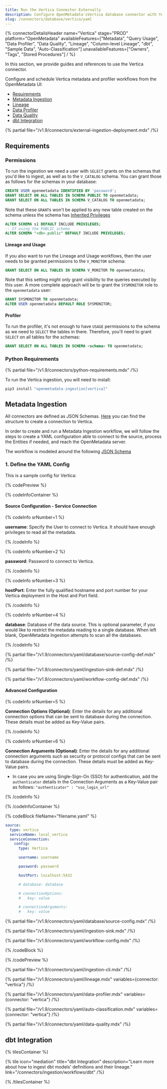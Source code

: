 ```yaml
---
title: Run the Vertica Connector Externally
description: Configure OpenMetadata'sVertica database connector with YAML. Complete setup guide, connection parameters, and configuration examples for seamless data integration.
slug: /connectors/database/vertica/yaml
---
```


{% connectorDetailsHeader
name="Vertica"
stage="PROD"
platform="OpenMetadata"
availableFeatures=["Metadata", "Query Usage", "Data Profiler", "Data Quality", "Lineage", "Column-level Lineage", "dbt", "Sample Data", "Auto-Classification"]
unavailableFeatures=["Owners", "Tags", "Stored Procedures"]
/ %}

In this section, we provide guides and references to use the Vertica connector.

Configure and schedule Vertica metadata and profiler workflows from the OpenMetadata UI:
- [Requirements](#requirements)
- [Metadata Ingestion](#metadata-ingestion)
- [Lineage](#lineage)
- [Data Profiler](#data-profiler)
- [Data Quality](#data-quality)
- [dbt Integration](#dbt-integration)

{% partial file="/v1.9/connectors/external-ingestion-deployment.mdx" /%}

## Requirements

### Permissions

To run the ingestion we need a user with `SELECT` grants on the schemas that you'd like to ingest, as well as to the
`V_CATALOG` schema. You can grant those as follows for the schemas in your database:

```sql
CREATE USER openmetadata IDENTIFIED BY 'password';
GRANT SELECT ON ALL TABLES IN SCHEMA PUBLIC TO openmetadata;
GRANT SELECT ON ALL TABLES IN SCHEMA V_CATALOG TO openmetadata;
```

Note that these `GRANT`s won't be applied to any new table created on the schema unless the schema
has [Inherited Privileges](https://www.vertica.com/docs/8.1.x/HTML/index.htm#Authoring/AdministratorsGuide/Security/DBUsersAndPrivileges/GrantInheritedPrivileges.htm)

```sql
ALTER SCHEMA s1 DEFAULT INCLUDE PRIVILEGES;
-- If using the PUBLIC schema
ALTER SCHEMA "<db>.public" DEFAULT INCLUDE PRIVILEGES;
```

#### Lineage and Usage

If you also want to run the Lineage and Usage workflows, then the user needs to be granted permissions to the
`V_MONITOR` schema:

```sql
GRANT SELECT ON ALL TABLES IN SCHEMA V_MONITOR TO openmetadata;
```

Note that this setting might only grant visibility to the queries executed by this user. A more complete approach
will be to grant the `SYSMONITOR` role to the `openmetadata` user:

```sql
GRANT SYSMONITOR TO openmetadata;
ALTER USER openmetadata DEFAULT ROLE SYSMONITOR;
```

#### Profiler

To run the profiler, it's not enough to have `USAGE` permissions to the schema as we need to `SELECT` the tables
in there. Therefore, you'll need to grant `SELECT` on all tables for the schemas:

```sql
GRANT SELECT ON ALL TABLES IN SCHEMA <schema> TO openmetadata;
```

### Python Requirements

{% partial file="/v1.9/connectors/python-requirements.mdx" /%}

To run the Vertica ingestion, you will need to install:

```bash
pip3 install "openmetadata-ingestion[vertica]"
```

## Metadata Ingestion

All connectors are defined as JSON Schemas.
[Here](https://github.com/open-metadata/OpenMetadata/blob/main/openmetadata-spec/src/main/resources/json/schema/entity/services/connections/database/verticaConnection.json)
you can find the structure to create a connection to Vertica.

In order to create and run a Metadata Ingestion workflow, we will follow
the steps to create a YAML configuration able to connect to the source,
process the Entities if needed, and reach the OpenMetadata server.

The workflow is modeled around the following
[JSON Schema](https://github.com/open-metadata/OpenMetadata/blob/main/openmetadata-spec/src/main/resources/json/schema/metadataIngestion/workflow.json)


### 1. Define the YAML Config

This is a sample config for Vertica:

{% codePreview %}

{% codeInfoContainer %}

#### Source Configuration - Service Connection

{% codeInfo srNumber=1 %}

**username**: Specify the User to connect to Vertica. It should have enough privileges to read all the metadata.

{% /codeInfo %}

{% codeInfo srNumber=2 %}

**password**: Password to connect to Vertica.

{% /codeInfo %}

{% codeInfo srNumber=3 %}

**hostPort**: Enter the fully qualified hostname and port number for your Vertica deployment in the Host and Port field.

{% /codeInfo %}

{% codeInfo srNumber=4 %}

**database**: Database of the data source. This is optional parameter, if you would like to restrict the metadata reading to a single database. When left blank, OpenMetadata Ingestion attempts to scan all the databases.

{% /codeInfo %}

{% partial file="/v1.9/connectors/yaml/database/source-config-def.mdx" /%}

{% partial file="/v1.9/connectors/yaml/ingestion-sink-def.mdx" /%}

{% partial file="/v1.9/connectors/yaml/workflow-config-def.mdx" /%}

#### Advanced Configuration

{% codeInfo srNumber=5 %}

**Connection Options (Optional)**: Enter the details for any additional connection options that can be sent to database during the connection. These details must be added as Key-Value pairs.

{% /codeInfo %}

{% codeInfo srNumber=6 %}

**Connection Arguments (Optional)**: Enter the details for any additional connection arguments such as security or protocol configs that can be sent to database during the connection. These details must be added as Key-Value pairs.

- In case you are using Single-Sign-On (SSO) for authentication, add the `authenticator` details in the Connection Arguments as a Key-Value pair as follows: `"authenticator" : "sso_login_url"`

{% /codeInfo %}

{% /codeInfoContainer %}

{% codeBlock fileName="filename.yaml" %}

```yaml {% isCodeBlock=true %}
source:
  type: vertica
  serviceName: local_vertica
  serviceConnection:
    config:
      type: Vertica
```
```yaml {% srNumber=1 %}
      username: username
```
```yaml {% srNumber=2 %}
      password: password
```
```yaml {% srNumber=3 %}
      hostPort: localhost:5432
```
```yaml {% srNumber=4 %}
      # database: database
```
```yaml {% srNumber=5 %}
      # connectionOptions:
      #   key: value
```
```yaml {% srNumber=6 %}
      # connectionArguments:
      #   key: value
```

{% partial file="/v1.9/connectors/yaml/database/source-config.mdx" /%}

{% partial file="/v1.9/connectors/yaml/ingestion-sink.mdx" /%}

{% partial file="/v1.9/connectors/yaml/workflow-config.mdx" /%}

{% /codeBlock %}

{% /codePreview %}

{% partial file="/v1.9/connectors/yaml/ingestion-cli.mdx" /%}

{% partial file="/v1.9/connectors/yaml/lineage.mdx" variables={connector: "vertica"} /%}

{% partial file="/v1.9/connectors/yaml/data-profiler.mdx" variables={connector: "vertica"} /%}

{% partial file="/v1.9/connectors/yaml/auto-classification.mdx" variables={connector: "vertica"} /%}

{% partial file="/v1.9/connectors/yaml/data-quality.mdx" /%}

## dbt Integration

{% tilesContainer %}

{% tile
  icon="mediation"
  title="dbt Integration"
  description="Learn more about how to ingest dbt models' definitions and their lineage."
  link="/connectors/ingestion/workflows/dbt" /%}

{% /tilesContainer %}

